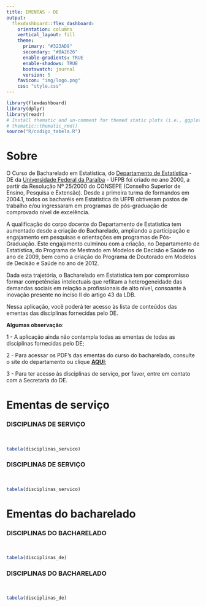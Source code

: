 ```yaml
---
title: EMENTAS - DE
output: 
  flexdashboard::flex_dashboard:
    orientation: columns
    vertical_layout: fill
    theme:
      primary: "#323AD9"
      secondary: "#BA2626"
      enable-gradients: TRUE
      enable-shadows: TRUE
      bootswatch: journal
      version: 5
    favicon: "img/logo.png"
    css: "style.css"
---
```



```r
library(flexdashboard)
library(dplyr)
library(readr)
# Install thematic and un-comment for themed static plots (i.e., ggplot2)
# thematic::thematic_rmd()
source("R/codigo_tabela.R")
```

Sobre {data-icon="fa-home"}
=====================================

O Curso de Bacharelado em Estatística, do [Departamento de Estatística](https://www.ufpb.br/de) - DE da [Universidade Federal da Paraíba](https://www.ufpb.br) - UFPB foi criado no ano 2000, a partir da Resolução Nº 25/2000 do CONSEPE (Conselho Superior de Ensino, Pesquisa e Extensão). Desde a primeira turma de formandos em 2004.1, todos os bacharéis em Estatística da UFPB obtiveram postos de trabalho e/ou ingressaram em programas de pós-graduação de comprovado nível de excelência.

A qualificação do corpo docente do Departamento de Estatística tem aumentado desde a criação do Bacharelado, ampliando a participação e engajamento em pesquisas e orientações em programas de Pós-Graduação. Este engajamento culminou com a criação, no Departamento de Estatística, do Programa de Mestrado em Modelos de Decisão e Saúde no ano de 2009, bem como a criação do Programa de Doutorado em Modelos de Decisão e Saúde no ano de 2012.

Dada esta trajetória, o Bacharelado em Estatística tem por compromisso formar competências intelectuais que reflitam a heterogeneidade das demandas sociais em relação a profissionais de alto nível, consoante à inovação presente no inciso II do artigo 43 da LDB.

Nessa aplicação, você poderá ter acesso às lista de conteúdos das ementas das disciplinas fornecidas pelo DE. 

**Algumas observação**: 

1 - A aplicação ainda não contempla todas as ementas de todas as disciplinas fornecidas pelo DE;

2 - Para acessar os PDF's das ementas do curso do bacharelado, consulte o site do departamento ou clique [**AQUI**](https://www.ufpb.br/de/contents/menu/bacharelado-em-estatistica/bacharelado-em-estatistica);

3 - Para ter acesso às disciplinas de serviço, por favor, entre em contato com a Secretaria do DE.


Ementas de serviço {data-navmenu="Ementas" data-icon="fa-book-open"}
=====================================================================

### DISCIPLINAS DE SERVIÇO {.no-mobile}
<br>
```r
tabela(disciplinas_servico)
```

### DISCIPLINAS DE SERVIÇO {.mobile}
<br>
```r
tabela(disciplinas_servico)
```

Ementas do bacharelado {data-navmenu="Ementas" data-icon="fa-graduation-cap"}
=====================================================================

### DISCIPLINAS DO BACHARELADO {.no-mobile} 
<br>
```r
tabela(disciplinas_de)
```

### DISCIPLINAS DO BACHARELADO {.mobile} 
<br>
```r
tabela(disciplinas_de)
```